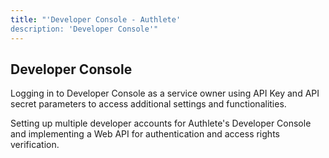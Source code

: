 ```yaml
---
title: "'Developer Console - Authlete'
description: 'Developer Console'"
---
```


## Developer Console

Logging in to Developer Console as a service owner using API Key and API secret parameters to access additional settings and functionalities.

Setting up multiple developer accounts for Authlete's Developer Console and implementing a Web API for authentication and access rights verification.
